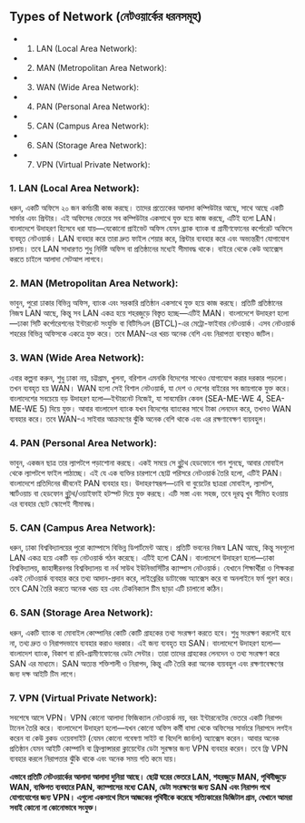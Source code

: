 ## Types of Network (নেটওয়ার্কের ধরনসমূহ)

- 1. LAN (Local Area Network): 

- 2. MAN (Metropolitan Area Network): 

- 3. WAN (Wide Area Network): 

- 4. PAN (Personal Area Network):

- 5. CAN (Campus Area Network):

- 6. SAN (Storage Area Network): 

- 7. VPN (Virtual Private Network): 


### 1. LAN (Local Area Network): 

ধরুন, একটি অফিসে ২০ জন কর্মচারী কাজ করছে। তাদের প্রত্যেকের আলাদা কম্পিউটার আছে, সাথে আছে একটি সার্ভার এবং প্রিন্টার। এই অফিসের ভেতরে সব কম্পিউটার একসাথে যুক্ত হয়ে কাজ করছে, এটিই হলো LAN।
বাংলাদেশে উদাহরণ হিসেবে ধরা যায়—যেকোনো প্রাইভেট অফিস যেমন ব্র্যাক ব্যাংক বা গ্রামীণফোনের কর্পোরেট অফিসে ব্যবহৃত নেটওয়ার্ক। LAN ব্যবহার করে তারা দ্রুত ফাইল শেয়ার করে, প্রিন্টার ব্যবহার করে এবং অভ্যন্তরীণ যোগাযোগ চালায়।
তবে LAN সাধারণত শুধু নির্দিষ্ট অফিস বা প্রতিষ্ঠানের মধ্যেই সীমাবদ্ধ থাকে। বাইরে থেকে কেউ অ্যাক্সেস করতে চাইলে আলাদা সেটআপ লাগবে।

### 2. MAN (Metropolitan Area Network): 

ভাবুন, পুরো ঢাকার বিভিন্ন অফিস, ব্যাংক এবং সরকারি প্রতিষ্ঠান একসাথে যুক্ত হয়ে কাজ করছে। প্রতিটি প্রতিষ্ঠানের নিজস্ব LAN আছে, কিন্তু সব LAN একত্র হয়ে শহরজুড়ে বিস্তৃত হচ্ছে—এটিই MAN।
বাংলাদেশে উদাহরণ হলো—ঢাকা সিটি কর্পোরেশনের ইন্টারনেট সংযুক্তি বা বিটিসিএল (BTCL)-এর মেট্রো-ফাইবার নেটওয়ার্ক। এসব নেটওয়ার্ক শহরের বিভিন্ন অফিসকে একত্রে যুক্ত করে।
তবে MAN-এর খরচ অনেক বেশি এবং নিরাপত্তা ব্যবস্থাও জটিল।

### 3. WAN (Wide Area Network): 

এবার কল্পনা করুন, শুধু ঢাকা নয়, চট্টগ্রাম, খুলনা, বরিশাল এমনকি বিদেশের সাথেও যোগাযোগ করার দরকার পড়লো। তখন ব্যবহৃত হয় WAN। WAN হলো সেই বিশাল নেটওয়ার্ক, যা দেশ ও দেশের বাইরের সব জায়গাকে যুক্ত করে।
বাংলাদেশের সবচেয়ে বড় উদাহরণ হলো—ইন্টারনেট নিজেই, যা সাবমেরিন কেবল (SEA-ME-WE 4, SEA-ME-WE 5) দিয়ে যুক্ত। আবার বাংলাদেশ ব্যাংক যখন বিদেশের ব্যাংকের সাথে টাকা লেনদেন করে, তখনও WAN ব্যবহার করে।
তবে WAN-এ সাইবার আক্রমণের ঝুঁকি অনেক বেশি থাকে এবং এর রক্ষণাবেক্ষণ ব্যয়বহুল।

### 4. PAN (Personal Area Network): 

ভাবুন, একজন ছাত্র তার ল্যাপটপে পড়াশোনা করছে। একই সময়ে সে ব্লুটুথ হেডফোনে গান শুনছে, আবার মোবাইল থেকে ল্যাপটপে ফাইল পাঠাচ্ছে। এই যে এক ব্যক্তির চারপাশে ছোট্ট পরিসরে নেটওয়ার্ক তৈরি হলো, এটিই PAN।
বাংলাদেশে প্রতিদিনের জীবনেই PAN ব্যবহার হয়। উদাহরণস্বরূপ—ঢাবি বা বুয়েটের ছাত্ররা মোবাইল, ল্যাপটপ, স্মার্টওয়াচ বা হেডফোন ব্লুটুথ/ওয়াইফাই হটস্পট দিয়ে যুক্ত করছে।
এটি সস্তা এবং সহজ, তবে দূরত্ব খুব সীমিত হওয়ায় এর ব্যবহার ছোট স্কোপেই সীমাবদ্ধ।

### 5. CAN (Campus Area Network):

ধরুন, ঢাকা বিশ্ববিদ্যালয়ের পুরো ক্যাম্পাসে বিভিন্ন ডিপার্টমেন্ট আছে। প্রতিটি ভবনের নিজস্ব LAN আছে, কিন্তু সবগুলো LAN একত্র হয়ে একটি বড় নেটওয়ার্ক গঠন করেছে। এটিই হলো CAN।
বাংলাদেশে উদাহরণ হলো—ঢাকা বিশ্ববিদ্যালয়, জাহাঙ্গীরনগর বিশ্ববিদ্যালয় বা নর্থ সাউথ ইউনিভার্সিটির ক্যাম্পাস নেটওয়ার্ক। যেখানে শিক্ষার্থীরা ও শিক্ষকরা একই নেটওয়ার্ক ব্যবহার করে তথ্য আদান-প্রদান করে, লাইব্রেরির ডাটাবেজ অ্যাক্সেস করে বা অনলাইনে ফর্ম পূরণ করে।
তবে CAN তৈরি করতে অনেক খরচ হয় এবং টেকনিক্যাল টিম ছাড়া এটি চালানো কঠিন।

### 6. SAN (Storage Area Network): 

ধরুন, একটি ব্যাংক বা মোবাইল কোম্পানির কোটি কোটি গ্রাহকের তথ্য সংরক্ষণ করতে হবে। শুধু সংরক্ষণ করলেই হবে না, তথ্য দ্রুত ও নিরাপদভাবে ব্যবহার করাও দরকার। এই জন্য ব্যবহৃত হয় SAN।
বাংলাদেশে উদাহরণ হলো—বাংলাদেশ ব্যাংক, বিকাশ বা রবি-গ্রামীণফোনের ডেটা সেন্টার। তারা তাদের গ্রাহকের লেনদেন ও তথ্য সংরক্ষণ করে SAN এর মাধ্যমে।
SAN অত্যন্ত শক্তিশালী ও নিরাপদ, কিন্তু এটি তৈরি করা অনেক ব্যয়বহুল এবং রক্ষণাবেক্ষণের জন্য দক্ষ আইটি টিম লাগে।

### 7. VPN (Virtual Private Network): 

সবশেষে আসে VPN। VPN কোনো আলাদা ফিজিক্যাল নেটওয়ার্ক নয়, বরং ইন্টারনেটের ভেতরে একটি নিরাপদ টানেল তৈরি করে।
বাংলাদেশে উদাহরণ হলো—যখন কোনো অফিস কর্মী বাসা থেকে অফিসের সার্ভারে নিরাপদে লগইন করেন বা কেউ ব্লকড ওয়েবসাইট (যেমন কোনো গবেষণা সাইট বা বিদেশি জার্নাল) অ্যাক্সেস করেন। আবার অনেক প্রতিষ্ঠান যেমন আইটি কোম্পানি বা ফ্রিল্যান্সাররা ক্লায়েন্টের ডেটা সুরক্ষার জন্য VPN ব্যবহার করেন।
তবে ফ্রি VPN ব্যবহার করলে নিরাপত্তার ঝুঁকি থাকে এবং অনেক সময় গতি কমে যায়।



**এভাবে প্রতিটি নেটওয়ার্কের আলাদা আলাদা দুনিয়া আছে। ছোট্ট ঘরের ভেতরে LAN, শহরজুড়ে MAN, পৃথিবীজুড়ে WAN, ব্যক্তিগত ব্যবহারে PAN, ক্যাম্পাসের মধ্যে CAN, ডেটা সংরক্ষণের জন্য SAN এবং নিরাপদ পথে যোগাযোগের জন্য VPN। এগুলো একসাথে মিলে আজকের পৃথিবীকে করেছে সত্যিকারের ডিজিটাল গ্রাম, যেখানে আমরা সবাই কোনো না কোনোভাবে সংযুক্ত।**